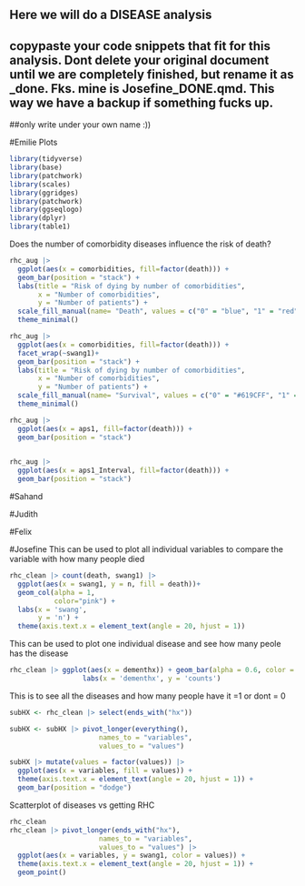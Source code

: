 ## Here we will do a DISEASE analysis

## copypaste your code snippets that fit for this analysis. Dont delete your original document until we are completely finished, but rename it as _done. Fks. mine is Josefine_DONE.qmd. This way we have a backup if something fucks up. 

##only write under your own name :)) 



#Emilie
Plots

```r
library(tidyverse)
library(base)
library(patchwork)
library(scales)
library(ggridges)
library(patchwork)
library(ggseqlogo)
library(dplyr)
library(table1)
```

Does the number of comorbidity diseases influence the risk of death?

```r
rhc_aug |>
  ggplot(aes(x = comorbidities, fill=factor(death))) +
  geom_bar(position = "stack") +
  labs(title = "Risk of dying by number of comorbidities",
       x = "Number of comorbidities",
       y = "Number of patients") +
  scale_fill_manual(name= "Death", values = c("0" = "blue", "1" = "red")) +
  theme_minimal()
```

```r
rhc_aug |>
  ggplot(aes(x = comorbidities, fill=factor(death))) +
  facet_wrap(~swang1)+
  geom_bar(position = "stack") +
  labs(title = "Risk of dying by number of comorbidities",
       x = "Number of comorbidities",
       y = "Number of patients") +
  scale_fill_manual(name= "Survival", values = c("0" = "#619CFF", "1" = "#F8766D"), labels= c('Dead', 'Alive')) +
  theme_minimal()
```

```r
rhc_aug |> 
  ggplot(aes(x = aps1, fill=factor(death))) +
  geom_bar(position = "stack") 
  
```

```r
rhc_aug |> 
  ggplot(aes(x = aps1_Interval, fill=factor(death))) +
  geom_bar(position = "stack") 

```




#Sahand




#Judith




#Felix




#Josefine 
This can be used to plot all individual variables to compare the variable with how many people died
```r
rhc_clean |> count(death, swang1) |> 
  ggplot(aes(x = swang1, y = n, fill = death))+
  geom_col(alpha = 1,
           color="pink") +
  labs(x = 'swang',
       y = 'n') +
  theme(axis.text.x = element_text(angle = 20, hjust = 1))
```


  
This can be used to plot one individual disease and see how many peole has the disease 
```r
rhc_clean |> ggplot(aes(x = dementhx)) + geom_bar(alpha = 0.6, color = "black") + 
                  labs(x = 'dementhx', y = 'counts')

```

This is to see all the diseases and how many people have it =1 or dont = 0
```r
subHX <- rhc_clean |> select(ends_with("hx"))

subHX <- subHX |> pivot_longer(everything(),
                      names_to = "variables",
                      values_to = "values")

subHX |> mutate(values = factor(values)) |> 
  ggplot(aes(x = variables, fill = values)) +
  theme(axis.text.x = element_text(angle = 20, hjust = 1)) +
  geom_bar(position = "dodge")

```


Scatterplot of diseases vs getting RHC
```r
rhc_clean
rhc_clean |> pivot_longer(ends_with("hx"),
                      names_to = "variables",
                      values_to = "values") |> 
  ggplot(aes(x = variables, y = swang1, color = values)) +
  theme(axis.text.x = element_text(angle = 20, hjust = 1)) +
  geom_point()



```

